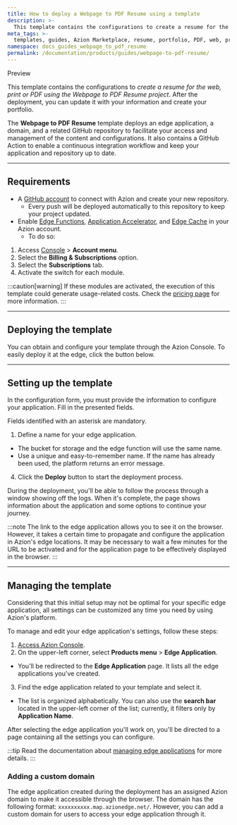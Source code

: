 ```yaml
---
title: How to deploy a Webpage to PDF Resume using a template
description: >-
  This template contains the configurations to create a resume for the web, print or PDF using the Webpage to PDF Resume project.
meta_tags: >-
  templates, guides, Azion Marketplace, resume, portfolio, PDF, web, print
namespace: docs_guides_webpage_to_pdf_resume
permalink: /documentation/products/guides/webpage-to-pdf-resume/
---
```



<Tag severity="info" client:only="vue">
Preview
</Tag>

This template contains the configurations to *create a resume for the web, print or PDF using the Webpage to PDF Resume project*. After the deployment, you can update it with your information and create your portfolio.

The **Webpage to PDF Resume** template deploys an edge application, a domain, and a related GitHub repository to facilitate your access and management of the content and configurations. It also contains a GitHub Action to enable a continuous integration workflow and keep your application and repository up to date.

---

## Requirements

- A [GitHub account](https://github.com/signup) to connect with Azion and create your new repository.
  - Every push will be deployed automatically to this repository to keep your project updated.
- Enable [Edge Functions](/en/documentation/products/build/edge-application/edge-functions/), [Application Accelerator](/en/documentation/products/build/edge-application/image-processor/), and [Edge Cache](/en/documentation/products/build/edge-application/image-processor/) in your Azion account.
    - To do so:

1. Access [Console](https://console.azion.com) > **Account menu**.
2. Select the **Billing & Subscriptions** option.
3. Select the **Subscriptions** tab.
4. Activate the switch for each module.

:::caution[warning]
If these modules are activated, the execution of this template could generate usage-related costs. Check the [pricing page](/en/documentation/products/pricing/) for more information.
:::

---

## Deploying the template

You can obtain and configure your template through the Azion Console. To easily deploy it at the edge, click the button below.

<LinkButton
    label="Deploy"
    link="https://console.azion.com/create/astro/aweb-to-pdf-r"
    icon="ai ai-azion"
    icon-pos="left"
  />

---

## Setting up the template

In the configuration form, you must provide the information to configure your application. Fill in the presented fields. 

Fields identified with an asterisk are mandatory.

1. Define a name for your edge application.
- The bucket for storage and the edge function will use the same name.
- Use a unique and easy-to-remember name. If the name has already been used, the platform returns an error message.
4. Click the **Deploy** button to start the deployment process.

During the deployment, you'll be able to follow the process through a window showing off the logs. When it's complete, the page shows information about the application and some options to continue your journey.

:::note
The link to the edge application allows you to see it on the browser. However, it takes a certain time to propagate and configure the application in Azion's edge locations. It may be necessary to wait a few minutes for the URL to be activated and for the application page to be effectively displayed in the browser.
:::

---

## Managing the template

Considering that this initial setup may not be optimal for your specific edge application, all settings can be customized any time you need by using Azion's platform.

To manage and edit your edge application's settings, follow these steps:

1. [Access Azion Console](https://console.azion.com).
2. On the upper-left corner, select **Products menu** > **Edge Application**.
- You'll be redirected to the **Edge Application** page. It lists all the edge applications you've created.
3. Find the edge application related to your template and select it.
- The list is organized alphabetically. You can also use the **search bar** located in the upper-left corner of the list; currently, it filters only by **Application Name**.

After selecting the edge application you'll work on, you'll be directed to a page containing all the settings you can configure.

:::tip
Read the documentation about [managing edge applications](/en/documentation/products/build/edge-application/first-steps/) for more details.
:::

### Adding a custom domain

The edge application created during the deployment has an assigned Azion domain to make it accessible through the browser. The domain has the following format: `xxxxxxxxxx.map.azionedge.net/`. However, you can add a custom domain for users to access your edge application through it.


<LinkButton link="/en/documentation/products/guides/configure-a-domain/" label="go to configuring a domain guide" severity="secondary" /> 







